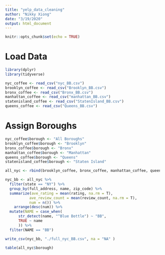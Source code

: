 ```yaml
---
title: "yelp_data_cleaning"
author: "Nikky Xiong"
date: "3/19/2020"
output: html_document
---
```


```r
knitr::opts_chunk$set(echo = TRUE)
```

# Load Data
```r
library(dplyr)
library(tidyverse)

nyc_coffee <- read_csv("nyc_BB.csv")
brooklyn_coffee <- read_csv("Brooklyn_BB.csv")
bronx_coffee <- read_csv("Bronx_BB.csv")
manhattan_coffee <- read_csv("manhattan_BB.csv")
statenisland_coffee <- read_csv("StatenIsland_BB.csv")
queens_coffee <- read_csv("Queens_BB.csv")
```

# Assign Boroughs
```r
nyc_coffee$borough <- "All Boroughs"
brooklyn_coffee$borough <- "Brooklyn"
bronx_coffee$borough <- "Bronx"
manhattan_coffee$borough <- "Manhattan"
queens_coffee$borough <- "Queens"
statenisland_coffee$borough <- "Staten Island"
```


```r
all_nyc <- rbind(brooklyn_coffee, bronx_coffee, manhattan_coffee, queens_coffee,statenisland_coffee)
```

```r
nyc_bb <- all_nyc %>% 
  filter(state == "NY") %>% 
  group_by(full_address, name, zip_code) %>% 
  summarize(ave_rating = mean(rating, na.rm = T),
           ave_review_count = mean(review_count, na.rm = T),
           num = n()) %>% 
    arrange(desc(num)) %>% 
  mutate(NAME = case_when(
      str_detect(name, "^Blue Bottle") ~ "BB",
      TRUE ~ name
      )) %>% 
  filter(NAME == "BB")

write_csv(nyc_bb, "./full_nyc_BB.csv", na = "NA" )
```


```r
table(all_nyc$borough)
```

